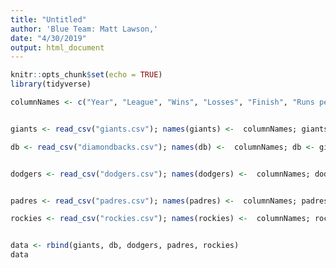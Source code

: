 ```yaml
---
title: "Untitled"
author: 'Blue Team: Matt Lawson,'
date: "4/30/2019"
output: html_document
---
```


```r
knitr::opts_chunk$set(echo = TRUE)
library(tidyverse)
```


```r
columnNames <- c("Year", "League", "Wins", "Losses", "Finish", "Runs per Game", "Number of Games", "Played appearances","At bats", "Runs scored", "Hits", "Doubles", "Tripples", "Home runs", "RBIs", "Stollen bases", "Caught stealing", "Walks", "Strikeouts", "Batting average", "On base %", "Slugging %", "On base + slugging %", "Errors committed", "Double plays", "Fielding %", "Average age")


giants <- read_csv("giants.csv"); names(giants) <-  columnNames; giants <- giants %>% mutate(Team="Giants")

db <- read_csv("diamondbacks.csv"); names(db) <-  columnNames; db <- giants %>% mutate(Team="Diamondbacks")


dodgers <- read_csv("dodgers.csv"); names(dodgers) <-  columnNames; dodgers <- giants %>% mutate(Team="Dodgers")


padres <- read_csv("padres.csv"); names(padres) <-  columnNames; padres <- giants %>% mutate(Team="Padres")

rockies <- read_csv("rockies.csv"); names(rockies) <-  columnNames; rockies <- giants %>% mutate(Team="Rockies")


data <- rbind(giants, db, dodgers, padres, rockies)
data

```

